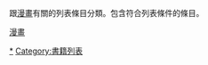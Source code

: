 {{Catnav|頁面分類|列表|文化相關列表|娛樂列表}}
{{Catnav|頁面分類|人类社会|生活|娱乐|漫画}}
{{Catnav|頁面分類|人类社会|生活|娱乐|娛樂列表}}
{{Catnav|頁面分類|人类社会|文化|艺术|漫画}}
{{Catnav|頁面分類|人类社会|文化|文化相關列表|娛樂列表}}
{{Catnav|頁面分類|人类社会|文化|娱乐|漫画}}
{{Catnav|頁面分類|人类社会|文化|娱乐|娛樂列表}}
{{Catnav|頁面分類|人文學科|艺术|漫画}}
{{Catnav|頁面分類|人文學科|文学|書籍|漫画}}

跟[[漫畫|漫畫]]有關的列表條目分類。包含符合列表條件的條目。

[[category:娛樂列表|漫畫]]
[[Category:漫畫|*]]
[[Category:書籍列表|Category:書籍列表]]